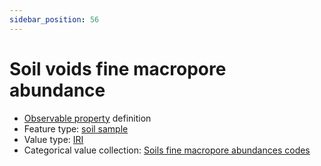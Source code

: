 ```yaml
---
sidebar_position: 56
---
```



# Soil voids fine macropore abundance

- [Observable property](/viewers/dawe-vocabs?uri=https://linked.data.gov.au/def/nrm/0408a67f-2448-4151-bc1e-d97b6ff34e4f) definition
- Feature type: [soil sample](http://linked.data.gov.au/def/tern-cv/06461021-a6c2-4175-9651-23653c2b9116)
- Value type: [IRI](https://w3id.org/tern/ontologies/tern/IRI)
- Categorical value collection: [Soils fine macropore abundances codes](/viewers/dawe-vocabs?uri=https://linked.data.gov.au/def/nrm/5c685afb-1a56-4261-93f1-8440fbc65ef3)

<Example protocolModule="soil-pit-characterization" observableProperty="https://linked.data.gov.au/def/nrm/0408a67f-2448-4151-bc1e-d97b6ff34e4f" />
